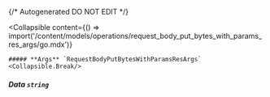 {/* Autogenerated DO NOT EDIT  */}

<Collapsible
    content={() => import('/content/models/operations/request_body_put_bytes_with_params_res_args/go.mdx')}
>
    ##### **Args** `RequestBodyPutBytesWithParamsResArgs`
    <Collapsible.Break/>
</Collapsible>

##### **Data** `string`

